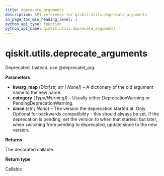 ```yaml
---
title: deprecate_arguments
description: API reference for qiskit.utils.deprecate_arguments
in_page_toc_min_heading_level: 1
python_api_type: function
python_api_name: qiskit.utils.deprecate_arguments
---
```


<span id="qiskit-utils-deprecate-arguments" />

# qiskit.utils.deprecate\_arguments

<Function id="qiskit.utils.deprecate_arguments" name="deprecate_arguments" isDedicatedPage={true} github="https://github.com/qiskit/qiskit/tree/stable/0.24/qiskit/utils/deprecation.py" signature="deprecate_arguments(kwarg_map, category=<class 'DeprecationWarning'>, *, since=None)">
  Deprecated. Instead, use @deprecate\_arg.

  **Parameters**

  *   **kwarg\_map** (*Dict\[str, str | None]*) – A dictionary of the old argument name to the new name.
  *   **category** (*Type\[Warning]*) – Usually either DeprecationWarning or PendingDeprecationWarning.
  *   **since** (*str | None*) – The version the deprecation started at. Only Optional for backwards compatibility - this should always be set. If the deprecation is pending, set the version to when that started; but later, when switching from pending to deprecated, update since to the new version.

  **Returns**

  The decorated callable.

  **Return type**

  Callable
</Function>

